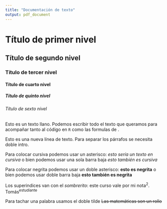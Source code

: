 ```yaml
---
title: "Documentación de texto"
output: pdf_document
---
```


# Título de primer nivel

## Título de segundo nivel

### Título de tercer nivel

#### Título de cuarto nivel

##### Título de quinto nivel

###### Título de sexto nivel

Esto es un texto llano. Podemos escribir todo el texto que queramos para acompañar tanto al código en `R` como las formulas de \LaTeX.

Esto es una nueva línea de texto. Para separar los párrafos se necesita doble intro.

Para colocar cursiva podemos usar un asterisco: *esto sería un texto en cursiva* o bien podemos usar una sola barra baja _esto también es cursiva_

Para colocar negrita podemos usar un doble asterisco: **esto es negrita** o bien podemos usar doble barra baja __esto también es negrita__

Los superindices van con el *sombrerito*: este curso vale por mi nota^2^.
Tomás^estudiante^

Para tachar una palabra usamos el doble tilde ~~Las matemáticas son un rollo~~